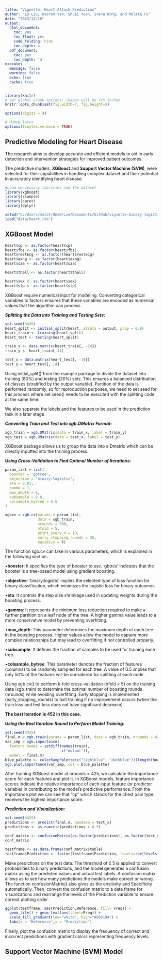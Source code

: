 ```yaml
---
title: "Vignette: Heart Attack Prediction"
author: "Lu Liu, Haoran Yan, Shuai Yuan, Irena Wong, and Molata Fu"
date: "2023/12/10"
output:
  html_document:
    toc: yes
    toc_float: yes
    code_folding: hide
    toc_depth: 4
  pdf_document:
    toc: yes
    toc_depth: '4'
execute:
  message: false
  warning: false
  echo: true
  cache: true
---
```

```r
library(knitr)
# set global chunk options: images will be 7x5 inches
knitr::opts_chunk$set(fig.width=7, fig.height=5)

options(digits = 4)

# debug latex
options(tinytex.verbose = TRUE)
```
## Predictive Modeling for Heart Disease

The research aims to develop accurate and efficient models to aid in early detection and intervention strategies for improved patient outcomes.

The predictive models, **XGBoost** and **Support Vector Machine (SVM)**, were selected for their capabilities in handling complex dataset and their potential in accurately identifying heart disease.


```r
#Load neccessary libraries and the dataset
library(xgboost)
library(rsample)
library(caret)
library(dplyr)

setwd("C:/Users/molat/OneDrive/Documents/GitHub/vignette-binary-logistic-regression")
load("data/heart.rda")

```

## XGBoost Model
```r
heart$cp <- as.factor(heart$cp)
heart$fbs <- as.factor(heart$fbs)
heart$restecg <- as.factor(heart$restecg)
heart$exng <- as.factor(heart$exng)
heart$caa <- as.factor(heart$caa)

heart$thall <- as.factor(heart$thall)

heart$sex <- as.factor(heart$sex)
heart$slp <- as.factor(heart$slp)

```
XGBoost require numerical input for modeling. Converting categorical variables to factors ensures that these variables are encoded as numerical values that the algorithm can process.

***Splitting the Data into Training and Testing Sets:***
```r
set.seed(3435)
heart_split <- initial_split(heart, strata = output, prop = 0.8)
heart_train <- training(heart_split)
heart_test <- testing(heart_split)

train_x <- data.matrix(heart_train[, -14])
train_y <- heart_train[,14]

test_x = data.matrix(heart_test[, -14])
test_y = heart_test[, 14]
```
Using initial_split() from the rsample package to divide the dataset into training (80%) and testing (20%) sets. This ensures a balanced distribution of classes (stratified by the output variable). Partition of the data is performed randomly, so for reproduction purposes, we need to set seed for this process where set.seed() needs to be executed with the splitting code at the same time. 

We also separate the labels and the features to be used in the prediction task in a later stage. 

***Converting Train and Test into xgb.DMatrix Format:***
```r
xgb_train = xgb.DMatrix(data = train_x, label = train_y)
xgb_test = xgb.DMatrix(data = test_x, label = test_y)
```

XGBoost package allows us to group the data into a Dmatrix which can be directly inputted into the training process. 

***Using Cross-Validation to Find Optimal Number of Iterations:***
```r
param_list = list(
  booster = 'gbtree',
  objective = "binary:logistic",
  eta = 0.01,
  gamma = 1,
  max_depth = 6,
  subsample = 0.8,
  colsample_bytree = 0.5
)

xgbcv = xgb.cv(params = param_list,
               data = xgb_train,
               nrounds = 500,
               nfold = 5,
               print_every_n = 10,
               early_stopping_rounds = 30,
               maximize = F)
```
  
  The function sgb.cv can take in various parameters, which is explained in the following section. 
  
  •**booster**: It specifies the type of booster to use. 'gbtree' indicates that the booster is a tree-based model using gradient boosting.

  •**objective**:  'binary:logistic' implies the selected type of loss function for binary classification, which minimizes the logistic loss for binary outcomes.

  •**eta**: It controls the step size shrinkage used in updating weights during the boosting process.

  •**gamma**: It represents the minimum loss reduction required to make a further partition on a leaf node of the tree. A higher gamma value leads to a more conservative model by preventing overfitting.

  •**max_depth**: This parameter determines the maximum depth of each tree in the boosting process. Higher values allow the model to capture more complex relationships but may lead to overfitting if not controlled properly.

  •**subsample**: It defines the fraction of samples to be used for training each tree.

  •**colsample_bytree**: This parameter denotes the fraction of features (columns) to be randomly sampled for each tree. A value of 0.5 implies that only 50% of the features will be considered for splitting at each node.

  Using xgb.cv() to perform k-fold cross-validation (nfold = 5) on the training data (xgb_train) to determine the optimal number of boosting rounds (nrounds) while avoiding overfitting. Early stopping is implemented (early_stopping_rounds) to halt training if no improvement occurs (when the train loss and test loss does not have significant decrease). 

**The best iteration is 452 in this case.**

***Using the Best Iteration Round to Perform Model Training:***
```r
set.seed(3435)
final.m = xgb.train(params = param_list, data = xgb_train, nrounds = 425, verbose = 0)
var_imp = xgb.importance(
  feature_names = setdiff(names(train),
                          c("output")),
  model = final.m)
blue_palette <- colorRampPalette(c("lightblue", "darkblue"))(length(heart) -1)
xgb.plot.importance(var_imp, col = blue_palette)

```
  
  After training XGBoost model at nrounds = 425, we calculate the importance score for each features and plot it. In XGBoost  models, feature importance scores indicate the relative importance of each input feature (or predictor variable) in contributing to the model's predictive performance. From the importance plot we can see that "cp" which stands for the chest pain type receives the highest importance score. 

***Prediction and Visualization:***
```r
set.seed(3435)
predictions <- predict(final.m, newdata = test_x)
predictions <- as.numeric(predictions > 0.5)

conf_matrix <- confusionMatrix(as.factor(predictions), as.factor(test_y))
conf_matrix

testframe <- as.data.frame(conf_matrix$table)
testframe$Prediction <- factor(testframe$Prediction, levels=rev(levels(testframe$Prediction)))
```
    
  Make predictions on the test data. The threshold of 0.5 is applied to convert probabilities to binary predictions, and the model generates a confusion matrix using the predicted values and actual test labels. A confusion matrix allows us to see how many predictions the models make correct or wrong. The function confusionMatrix() also gives us the ensitivity and Specificity automatically. Then, convert the confusion matrix to a data frame for visualizations and rearrange the levels of the Prediction variable to ensure correct plotting order.
    
```r
ggplot(testframe, aes(Prediction,Reference, fill= Freq)) +
  geom_tile() + geom_text(aes(label=Freq)) +
  scale_fill_gradient(low="white", high="#009194") +
  labs(x = "Reference",y = "Prediction")

```
  
  Finally, plot the confusion matrix to display the frequency of correct and incorrect predictions with gradient colors representing frequency levels.

## Support Vector Machine (SVM) Model


